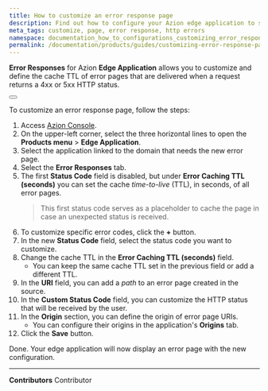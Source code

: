 ```yaml
---
title: How to customize an error response page
description: Find out how to configure your Azion edge application to show custom error pages for your user based on HTTP error statuses.
meta_tags: customize, page, error response, http errors
namespace: documentation_how_to_configurations_customizing_error_response_page
permalink: /documentation/products/guides/customizing-error-response-page/
---
```


**Error Responses** for Azion **Edge Application** allows you to customize and define the cache TTL of error pages that are delivered when a request returns a 4xx or 5xx HTTP status.

<Button href="/en/documentation/products/build/edge-application/error-responses/" text="Learn more about Error Responses"></Button>

To customize an error response page, follow the steps:

1. Access [Azion Console](https://console.azion.com/).
2. On the upper-left corner, select the three horizontal lines to open the **Products menu** > **Edge Application**.
3. Select the application linked to the domain that needs the new error page.
4. Select the **Error Responses** tab.
5. The first **Status Code** field is disabled, but under **Error Caching TTL (seconds)** you can set the cache *time-to-live* (TTL), in seconds, of all error pages.
    > This first status code serves as a placeholder to cache the page in case an unexpected status is received.
6. To customize specific error codes, click the **+** button.
7. In the new **Status Code** field, select the status code you want to customize.
8. Change the cache TTL in the **Error Caching TTL (seconds)** field.
   - You can keep the same cache TTL set in the previous field or add a different TTL.
9. In the **URI** field, you can add a *path* to an error page created in the source.
10. In the **Custom Status Code** field, you can customize the HTTP status that will be received by the user.
11. In the **Origin** section, you can define the origin of error page URIs.
    - You can configure their origins in the application's **Origins** tab.
12. Click the **Save** button.

Done. Your edge application will now display an error page with the new configuration.



---


**Contributors** <ContributorList>Contributor</ContributorList>
